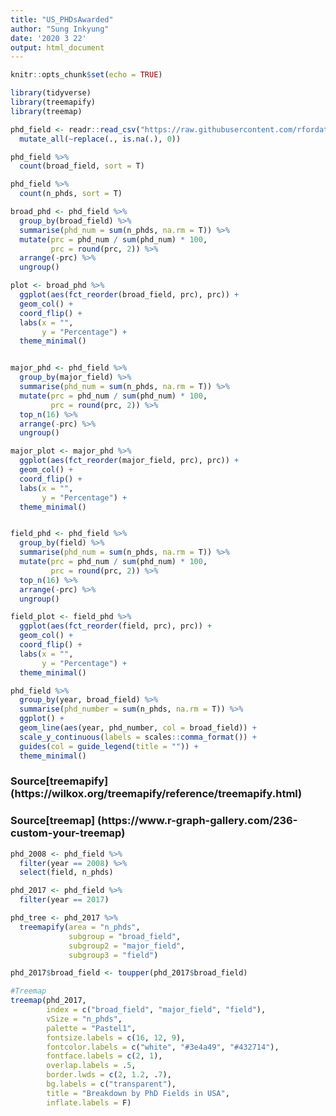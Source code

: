 ```yaml
---
title: "US_PHDsAwarded"
author: "Sung Inkyung"
date: '2020 3 22'
output: html_document
---
```


```r
knitr::opts_chunk$set(echo = TRUE)
```

```r
library(tidyverse)
library(treemapify)
library(treemap)
```


```r
phd_field <- readr::read_csv("https://raw.githubusercontent.com/rfordatascience/tidytuesday/master/data/2019/2019-02-19/phd_by_field.csv") %>% 
  mutate_all(~replace(., is.na(.), 0))

phd_field %>% 
  count(broad_field, sort = T)

phd_field %>% 
  count(n_phds, sort = T)
```


```r
broad_phd <- phd_field %>% 
  group_by(broad_field) %>% 
  summarise(phd_num = sum(n_phds, na.rm = T)) %>% 
  mutate(prc = phd_num / sum(phd_num) * 100,
         prc = round(prc, 2)) %>% 
  arrange(-prc) %>% 
  ungroup() 

plot <- broad_phd %>% 
  ggplot(aes(fct_reorder(broad_field, prc), prc)) +
  geom_col() +
  coord_flip() +
  labs(x = "",
       y = "Percentage") +
  theme_minimal()


major_phd <- phd_field %>% 
  group_by(major_field) %>% 
  summarise(phd_num = sum(n_phds, na.rm = T)) %>% 
  mutate(prc = phd_num / sum(phd_num) * 100,
         prc = round(prc, 2)) %>% 
  top_n(16) %>% 
  arrange(-prc) %>% 
  ungroup() 

major_plot <- major_phd %>% 
  ggplot(aes(fct_reorder(major_field, prc), prc)) +
  geom_col() +
  coord_flip() +
  labs(x = "",
       y = "Percentage") +
  theme_minimal()


field_phd <- phd_field %>% 
  group_by(field) %>% 
  summarise(phd_num = sum(n_phds, na.rm = T)) %>% 
  mutate(prc = phd_num / sum(phd_num) * 100,
         prc = round(prc, 2)) %>% 
  top_n(16) %>% 
  arrange(-prc) %>% 
  ungroup() 

field_plot <- field_phd %>% 
  ggplot(aes(fct_reorder(field, prc), prc)) +
  geom_col() +
  coord_flip() +
  labs(x = "",
       y = "Percentage") +
  theme_minimal()


```

```r

phd_field %>% 
  group_by(year, broad_field) %>% 
  summarise(phd_number = sum(n_phds, na.rm = T)) %>% 
  ggplot() +
  geom_line(aes(year, phd_number, col = broad_field)) +
  scale_y_continuous(labels = scales::comma_format()) +
  guides(col = guide_legend(title = "")) + 
  theme_minimal()
```
### Source[treemapify] (https://wilkox.org/treemapify/reference/treemapify.html)
### Source[treemap] (https://www.r-graph-gallery.com/236-custom-your-treemap)
```r

phd_2008 <- phd_field %>%
  filter(year == 2008) %>% 
  select(field, n_phds)

phd_2017 <- phd_field %>% 
  filter(year == 2017) 

```


```r
phd_tree <- phd_2017 %>% 
  treemapify(area = "n_phds",
             subgroup = "broad_field",
             subgroup2 = "major_field",
             subgroup3 = "field")

phd_2017$broad_field <- toupper(phd_2017$broad_field)

#Treemap
treemap(phd_2017,
        index = c("broad_field", "major_field", "field"),
        vSize = "n_phds",
        palette = "Pastel1",
        fontsize.labels = c(16, 12, 9),
        fontcolor.labels = c("white", "#3e4a49", "#432714"),
        fontface.labels = c(2, 1),
        overlap.labels = .5,
        border.lwds = c(2, 1.2, .7),
        bg.labels = c("transparent"),
        title = "Breakdown by PhD Fields in USA",
        inflate.labels = F)
```
